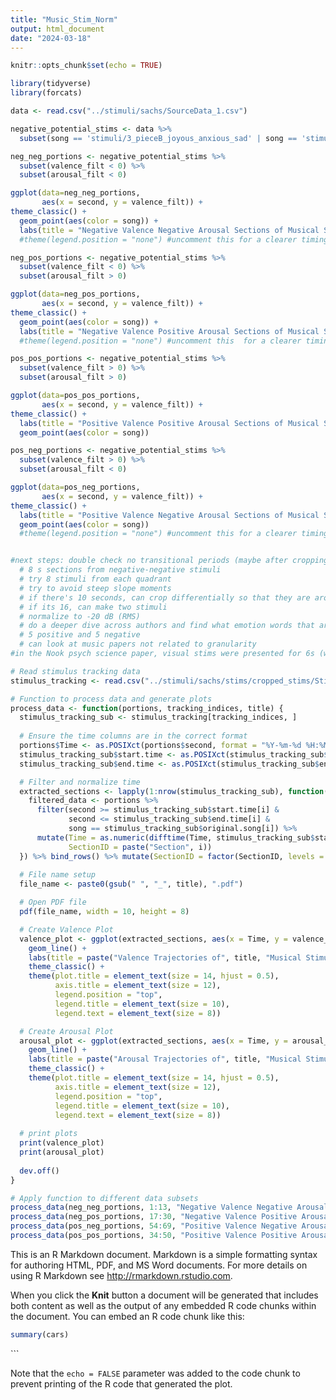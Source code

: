 ```yaml
---
title: "Music_Stim_Norm"
output: html_document
date: "2024-03-18"
---
```


```r
knitr::opts_chunk$set(echo = TRUE)
```

```r
library(tidyverse)
library(forcats)
```

```r
data <- read.csv("../stimuli/sachs/SourceData_1.csv")

negative_potential_stims <- data %>%
  subset(song == 'stimuli/3_pieceB_joyous_anxious_sad' | song == 'stimuli/5_pieceB_calm_sad_anxious' | song == 'stimuli/6_pieceB_anxious_calm_joyous' | song == 'stimuli/7_pieceB_joyous_anxious_sad' | song == 'stimuli/11_pieceA_calm_anxious_sad' | song == 'stimuli/12_pieceA_joyous_sad_anxious')

neg_neg_portions <- negative_potential_stims %>%
  subset(valence_filt < 0) %>%
  subset(arousal_filt < 0)

ggplot(data=neg_neg_portions,
       aes(x = second, y = valence_filt)) +
theme_classic() +
  geom_point(aes(color = song)) +
  labs(title = "Negative Valence Negative Arousal Sections of Musical Stimuli", x = "Time", y = "Valence")
  #theme(legend.position = "none") #uncomment this for a clearer timing est

neg_pos_portions <- negative_potential_stims %>%
  subset(valence_filt < 0) %>%
  subset(arousal_filt > 0)

ggplot(data=neg_pos_portions,
       aes(x = second, y = valence_filt)) +
theme_classic() +
  geom_point(aes(color = song)) +
  labs(title = "Negative Valence Positive Arousal Sections of Musical Stimuli", x = "Time", y = "Valence")
  #theme(legend.position = "none") #uncomment this  for a clearer timing est

pos_pos_portions <- negative_potential_stims %>%
  subset(valence_filt > 0) %>%
  subset(arousal_filt > 0)

ggplot(data=pos_pos_portions,
       aes(x = second, y = valence_filt)) +
theme_classic() +
  labs(title = "Positive Valence Positive Arousal Sections of Musical Stimuli", x = "Time", y = "Valence") +
  geom_point(aes(color = song))

pos_neg_portions <- negative_potential_stims %>%
  subset(valence_filt > 0) %>%
  subset(arousal_filt < 0)

ggplot(data=pos_neg_portions,
       aes(x = second, y = valence_filt)) +
theme_classic() +
  labs(title = "Positive Valence Negative Arousal Sections of Musical Stimuli", x = "Time (s)", y = "Valence") +
  geom_point(aes(color = song))
  #theme(legend.position = "none") #uncomment this for a clearer timing est


#next steps: double check no transitional periods (maybe after cropping), figure out length to crop at (maybe start w/ 10 or 8 s?)
  # 8 s sections from negative-negative stimuli
  # try 8 stimuli from each quadrant
  # try to avoid steep slope moments
  # if there's 10 seconds, can crop differentially so that they are around 8 listen to what's good
  # if its 16, can make two stimuli
  # normalize to -20 dB (RMS)
  # do a deeper dive across authors and find what emotion words that are good
  # 5 positive and 5 negative
  # can look at music papers not related to granularity
#in the Nook psych science paper, visual stims were presented for 6s (we'd prob want more but maybe not too much more)
```



```r
# Read stimulus tracking data
stimulus_tracking <- read.csv("../stimuli/sachs/stims/cropped_stims/Stimulus Tracking.csv")

# Function to process data and generate plots
process_data <- function(portions, tracking_indices, title) {
  stimulus_tracking_sub <- stimulus_tracking[tracking_indices, ]
  
  # Ensure the time columns are in the correct format
  portions$Time <- as.POSIXct(portions$second, format = "%Y-%m-%d %H:%M:%OS")
  stimulus_tracking_sub$start.time <- as.POSIXct(stimulus_tracking_sub$start.time, format = "%Y-%m-%d %H:%M:%OS")
  stimulus_tracking_sub$end.time <- as.POSIXct(stimulus_tracking_sub$end.time, format = "%Y-%m-%d %H:%M:%OS")

  # Filter and normalize time
  extracted_sections <- lapply(1:nrow(stimulus_tracking_sub), function(i) {
    filtered_data <- portions %>%
      filter(second >= stimulus_tracking_sub$start.time[i] & 
             second <= stimulus_tracking_sub$end.time[i] &
             song == stimulus_tracking_sub$original.song[i]) %>%
      mutate(Time = as.numeric(difftime(Time, stimulus_tracking_sub$start.time[i], units = "secs")),
             SectionID = paste("Section", i))
  }) %>% bind_rows() %>% mutate(SectionID = factor(SectionID, levels = paste("Section", 1:nrow(stimulus_tracking_sub))))
  
  # File name setup
  file_name <- paste0(gsub(" ", "_", title), ".pdf")

  # Open PDF file
  pdf(file_name, width = 10, height = 8)

  # Create Valence Plot
  valence_plot <- ggplot(extracted_sections, aes(x = Time, y = valence_filt, group = SectionID, color = SectionID)) +
    geom_line() +
    labs(title = paste("Valence Trajectories of", title, "Musical Stimuli"), x = "Time", y = "Valence") +
    theme_classic() +
    theme(plot.title = element_text(size = 14, hjust = 0.5),
          axis.title = element_text(size = 12),
          legend.position = "top",
          legend.title = element_text(size = 10),
          legend.text = element_text(size = 8))

  # Create Arousal Plot
  arousal_plot <- ggplot(extracted_sections, aes(x = Time, y = arousal_filt, group = SectionID, color = SectionID)) +
    geom_line() +
    labs(title = paste("Arousal Trajectories of", title, "Musical Stimuli"), x = "Time", y = "Arousal") +
    theme_classic() +
    theme(plot.title = element_text(size = 14, hjust = 0.5),
          axis.title = element_text(size = 12),
          legend.position = "top",
          legend.title = element_text(size = 10),
          legend.text = element_text(size = 8))
  
  # print plots
  print(valence_plot)
  print(arousal_plot)
  
  dev.off()
}

# Apply function to different data subsets
process_data(neg_neg_portions, 1:13, "Negative Valence Negative Arousal")
process_data(neg_pos_portions, 17:30, "Negative Valence Positive Arousal")
process_data(pos_neg_portions, 54:69, "Positive Valence Negative Arousal")
process_data(pos_pos_portions, 34:50, "Positive Valence Positive Arousal")
```


This is an R Markdown document. Markdown is a simple formatting syntax for authoring HTML, PDF, and MS Word documents. For more details on using R Markdown see <http://rmarkdown.rstudio.com>.

When you click the **Knit** button a document will be generated that includes both content as well as the output of any embedded R code chunks within the document. You can embed an R code chunk like this:

```r
summary(cars)
```
```

Note that the `echo = FALSE` parameter was added to the code chunk to prevent printing of the R code that generated the plot.
